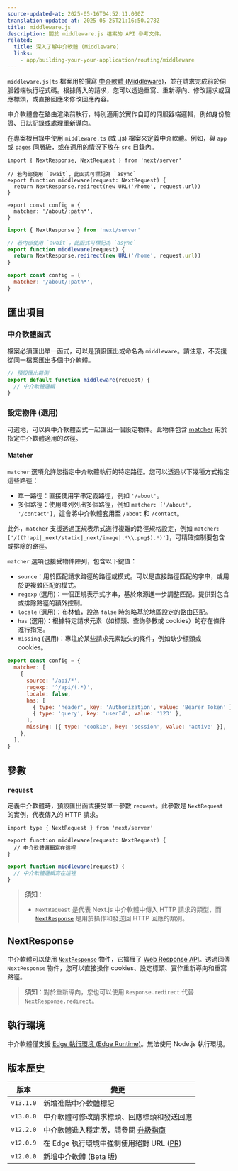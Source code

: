 ```yaml
---
source-updated-at: 2025-05-16T04:52:11.000Z
translation-updated-at: 2025-05-25T21:16:50.278Z
title: middleware.js
description: 關於 middleware.js 檔案的 API 參考文件。
related:
  title: 深入了解中介軟體 (Middleware)
  links:
    - app/building-your-your-application/routing/middleware
---
```


`middleware.js|ts` 檔案用於撰寫 [中介軟體 (Middleware)](/docs/app/building-your-application/routing/middleware)，並在請求完成前於伺服器端執行程式碼。根據傳入的請求，您可以透過重寫、重新導向、修改請求或回應標頭，或直接回應來修改回應內容。

中介軟體會在路由渲染前執行，特別適用於實作自訂的伺服器端邏輯，例如身份驗證、日誌記錄或處理重新導向。

在專案根目錄中使用 `middleware.ts` (或 .js) 檔案來定義中介軟體。例如，與 `app` 或 `pages` 同層級，或在適用的情況下放在 `src` 目錄內。

```tsx filename="middleware.ts" switcher
import { NextResponse, NextRequest } from 'next/server'

// 若內部使用 `await`，此函式可標記為 `async`
export function middleware(request: NextRequest) {
  return NextResponse.redirect(new URL('/home', request.url))
}

export const config = {
  matcher: '/about/:path*',
}
```

```js filename="middleware.js" switcher
import { NextResponse } from 'next/server'

// 若內部使用 `await`，此函式可標記為 `async`
export function middleware(request) {
  return NextResponse.redirect(new URL('/home', request.url))
}

export const config = {
  matcher: '/about/:path*',
}
```

## 匯出項目

### 中介軟體函式

檔案必須匯出單一函式，可以是預設匯出或命名為 `middleware`。請注意，不支援從同一檔案匯出多個中介軟體。

```js filename="middleware.js"
// 預設匯出範例
export default function middleware(request) {
  // 中介軟體邏輯
}
```

### 設定物件 (選用)

可選地，可以與中介軟體函式一起匯出一個設定物件。此物件包含 [matcher](#matcher) 用於指定中介軟體適用的路徑。

#### Matcher

`matcher` 選項允許您指定中介軟體執行的特定路徑。您可以透過以下幾種方式指定這些路徑：

- 單一路徑：直接使用字串定義路徑，例如 `'/about'`。
- 多個路徑：使用陣列列出多個路徑，例如 `matcher: ['/about', '/contact']`，這會將中介軟體套用至 `/about` 和 `/contact`。

此外，`matcher` 支援透過正規表示式進行複雜的路徑規格設定，例如 `matcher: ['/((?!api|_next/static|_next/image|.*\\.png$).*)']`，可精確控制要包含或排除的路徑。

`matcher` 選項也接受物件陣列，包含以下鍵值：

- `source`：用於匹配請求路徑的路徑或模式。可以是直接路徑匹配的字串，或用於更複雜匹配的模式。
- `regexp` (選用)：一個正規表示式字串，基於來源進一步調整匹配。提供對包含或排除路徑的額外控制。
- `locale` (選用)：布林值，設為 `false` 時忽略基於地區設定的路由匹配。
- `has` (選用)：根據特定請求元素（如標頭、查詢參數或 cookies）的存在條件進行指定。
- `missing` (選用)：專注於某些請求元素缺失的條件，例如缺少標頭或 cookies。

```js filename="middleware.js"
export const config = {
  matcher: [
    {
      source: '/api/*',
      regexp: '^/api/(.*)',
      locale: false,
      has: [
        { type: 'header', key: 'Authorization', value: 'Bearer Token' },
        { type: 'query', key: 'userId', value: '123' },
      ],
      missing: [{ type: 'cookie', key: 'session', value: 'active' }],
    },
  ],
}
```

## 參數

### `request`

定義中介軟體時，預設匯出函式接受單一參數 `request`。此參數是 `NextRequest` 的實例，代表傳入的 HTTP 請求。

```tsx filename="middleware.ts" switcher
import type { NextRequest } from 'next/server'

export function middleware(request: NextRequest) {
  // 中介軟體邏輯寫在這裡
}
```

```js filename="middleware.js" switcher
export function middleware(request) {
  // 中介軟體邏輯寫在這裡
}
```

> **須知**：
>
> - `NextRequest` 是代表 Next.js 中介軟體中傳入 HTTP 請求的類型，而 [`NextResponse`](#nextresponse) 是用於操作和發送回 HTTP 回應的類別。

## NextResponse

中介軟體可以使用 [`NextResponse`](/docs/app/building-your-application/routing/middleware#nextresponse) 物件，它擴展了 [Web Response API](https://developer.mozilla.org/en-US/docs/Web/API/Response)。透過回傳 `NextResponse` 物件，您可以直接操作 cookies、設定標頭、實作重新導向和重寫路徑。

> **須知**：對於重新導向，您也可以使用 `Response.redirect` 代替 `NextResponse.redirect`。

## 執行環境

中介軟體僅支援 [Edge 執行環境 (Edge Runtime)](/docs/app/building-your-application/rendering/edge-and-nodejs-runtimes)。無法使用 Node.js 執行環境。

## 版本歷史

| 版本       | 變更                                                                                       |
| ---------- | ----------------------------------------------------------------------------------------- |
| `v13.1.0` | 新增進階中介軟體標記                                                                       |
| `v13.0.0` | 中介軟體可修改請求標頭、回應標頭和發送回應                                                 |
| `v12.2.0` | 中介軟體進入穩定版，請參閱 [升級指南](/docs/messages/middleware-upgrade-guide)             |
| `v12.0.9` | 在 Edge 執行環境中強制使用絕對 URL ([PR](https://github.com/vercel/next.js/pull/33410))    |
| `v12.0.0` | 新增中介軟體 (Beta 版)                                                                     |